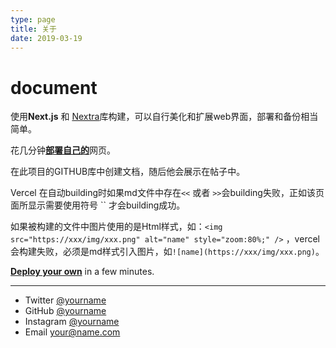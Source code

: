 ```yaml
---
type: page
title: 关于
date: 2019-03-19
---
```


# document

使用**Next.js** 和 [Nextra](https://nextra.vercel.app/)库构建，可以自行美化和扩展web界面，部署和备份相当简单。

花几分钟[**部署自己的**](https://vercel.com/new/git/external?repository-url=https://github.com/vercel-solutions/nextjs-portfolio-starter&project-name=portfolio&repository-name=portfolio)网页。

在此项目的GITHUB库中创建文档，随后他会展示在帖子中。

Vercel 在自动building时如果md文件中存在`<<` 或者 `>>`会building失败，正如该页面所显示需要使用符号 `` 才会building成功。

如果被构建的文件中图片使用的是Html样式，如：`<img src="https://xxx/img/xxx.png" alt="name" style="zoom:80%;" />` ，vercel会构建失败，必须是md样式引入图片，如`![name](https://xxx/img/xxx.png)`。

[**Deploy your own**](https://vercel.com/new/clone?demo-title=Portfolio+Starter+Kit&demo-description=Easily+create+a+portfolio+with+Next.js+and+Markdown.&demo-url=https%3A%2F%2Fdemo.vercel.blog%2F&demo-image=%2F%2Fimages.ctfassets.net%2Fe5382hct74si%2F2aC4eHLrOKmT4fnLfoNGK2%2F14b1e6bbe598ec023ffe85001d31e634%2FCleanShot_2022-04-11_at_23.12.01.png&project-name=Portfolio+Starter+Kit&repository-name=portfolio-starter-kit&repository-url=https%3A%2F%2Fgithub.com%2Fvercel%2Fnextjs-portfolio-starter&from=templates&skippable-integrations=1&teamCreateStatus=hidden) in a few minutes.

---

- Twitter [@yourname](https://twitter.com/yourname)
- GitHub [@yourname](https://github.com/yourname)
- Instagram [@yourname](https://instagram.com/yourname)
- Email your@name.com
